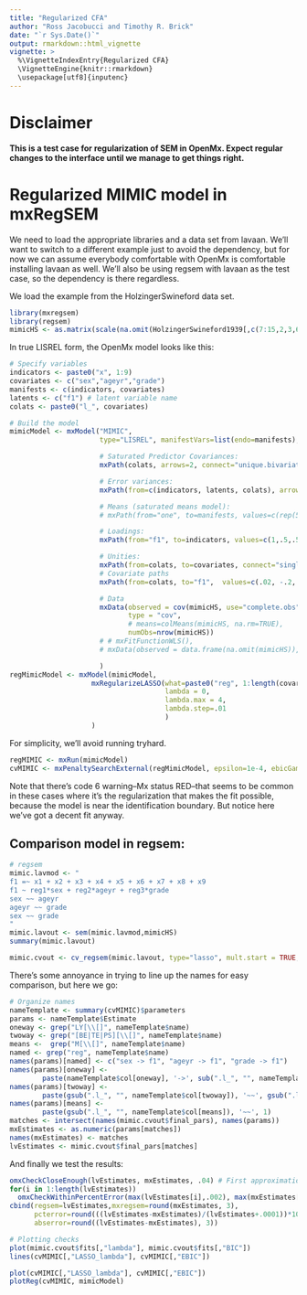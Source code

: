 ```yaml
---
title: "Regularized CFA"
author: "Ross Jacobucci and Timothy R. Brick"
date: "`r Sys.Date()`"
output: rmarkdown::html_vignette
vignette: >
  %\VignetteIndexEntry{Regularized CFA}
  \VignetteEngine{knitr::rmarkdown}
  \usepackage[utf8]{inputenc}
---
```


# Disclaimer
**This is a test case for regularization of SEM in OpenMx.  Expect regular changes to the interface until we manage to get things right.
**

# Regularized MIMIC model in mxRegSEM
We need to load the appropriate libraries and a data set from lavaan. We'll want to switch to a different example just to avoid the dependency, but for now we can assume everybody comfortable with OpenMx is comfortable installing lavaan as well.  We'll also be using regsem with lavaan as the test case, so the dependency is there regardless.

We load the example from the HolzingerSwineford data set. 

```r
library(mxregsem)
library(regsem)
mimicHS <- as.matrix(scale(na.omit(HolzingerSwineford1939[,c(7:15,2,3,6)])))
```


In true LISREL form, the OpenMx model looks like this:

```r
# Specify variables
indicators <- paste0("x", 1:9)
covariates <- c("sex","ageyr","grade")
manifests <- c(indicators, covariates)
latents <- c("f1") # latent variable name
colats <- paste0("l_", covariates)

# Build the model
mimicModel <- mxModel("MIMIC",
                      type="LISREL", manifestVars=list(endo=manifests), latentVars=list(endo=c(latents, colats)),

                      # Saturated Predictor Covariances:
                      mxPath(colats, arrows=2, connect="unique.bivariate", free=TRUE, values=-.2),

                      # Error variances:
                      mxPath(from=c(indicators, latents, colats), arrows=2, free=TRUE, values=1),

                      # Means (saturated means model):
                      # mxPath(from="one", to=manifests, values=c(rep(5, length(indicators)), rep(1, length(covariates))), free=FALSE),

                      # Loadings:
                      mxPath(from="f1", to=indicators, values=c(1,.5,.5,2,2,2,.5,.5,.5), free=c(FALSE, rep(TRUE, length(indicators)-1))),

                      # Unities:
                      mxPath(from=colats, to=covariates, connect="single", arrows=1, free=FALSE, values=1),
                      # Covariate paths
                      mxPath(from=colats, to="f1",  values=c(.02, -.2, .2), labels=paste0("reg", 1:length(covariates)), free=TRUE),

                      # Data
                      mxData(observed = cov(mimicHS, use="complete.obs"),
                             type = "cov",
                             # means=colMeans(mimicHS, na.rm=TRUE),
                             numObs=nrow(mimicHS))
                      # # mxFitFunctionWLS(),
                      # mxData(observed = data.frame(na.omit(mimicHS)), type = "raw")

                      )
regMimicModel <- mxModel(mimicModel,
                    mxRegularizeLASSO(what=paste0("reg", 1:length(covariates)), name="LASSO1", 
                                      lambda = 0,
                                      lambda.max = 4,
                                      lambda.step=.01
                                      )
                    )
```

For simplicity, we'll avoid running tryhard.

```r
regMIMIC <- mxRun(mimicModel)
cvMIMIC <- mxPenaltySearchExternal(regMimicModel, epsilon=1e-4, ebicGamma=0.5)
```

Note that there's code 6 warning--Mx status RED--that seems to be common in these cases where it's the regularization that makes the fit possible, because the model is near the identification boundary.  But notice here we've got a decent fit anyway.

## Comparison model in regsem:

```r
# regsem
mimic.lavmod <- "
f1 =~ x1 + x2 + x3 + x4 + x5 + x6 + x7 + x8 + x9
f1 ~ reg1*sex + reg2*ageyr + reg3*grade
sex ~~ ageyr
ageyr ~~ grade
sex ~~ grade
"
mimic.lavout <- sem(mimic.lavmod,mimicHS)
summary(mimic.lavout)

mimic.cvout <- cv_regsem(mimic.lavout, type="lasso", mult.start = TRUE, multi.iter = 10)
```


There's some annoyance in trying to line up the names for easy comparison, but here we go:

```r
# Organize names
nameTemplate <- summary(cvMIMIC)$parameters
params <- nameTemplate$Estimate
oneway <- grep("LY[\\[]", nameTemplate$name)
twoway <- grep("[BE|TE|PS][\\[]", nameTemplate$name)
means <-  grep("M[\\[]", nameTemplate$name)
named <- grep("reg", nameTemplate$name)
names(params)[named] <- c("sex -> f1", "ageyr -> f1", "grade -> f1")
names(params)[oneway] <- 
        paste(nameTemplate$col[oneway], '->', sub(".l_", "", nameTemplate$row[oneway]))
names(params)[twoway] <- 
        paste(gsub(".l_", "", nameTemplate$col[twoway]), '~~', gsub(".l_", "", nameTemplate$row[twoway]))
names(params)[means] <-  
        paste(gsub(".l_", "", nameTemplate$col[means]), '~~', 1)
matches <- intersect(names(mimic.cvout$final_pars), names(params))
mxEstimates <- as.numeric(params[matches])
names(mxEstimates) <- matches
lvEstimates <- mimic.cvout$final_pars[matches]
```

And finally we test the results:

```r
omxCheckCloseEnough(lvEstimates, mxEstimates, .04) # First approximation.
for(i in 1:length(lvEstimates)) 
  omxCheckWithinPercentError(max(lvEstimates[i],.002), max(mxEstimates[i], .002), 3)
cbind(regsem=lvEstimates,mxregsem=round(mxEstimates, 3),
      pcterror=round(((lvEstimates-mxEstimates)/(lvEstimates+.0001))*100, 1), 
      abserror=round((lvEstimates-mxEstimates), 3))
```


```r
# Plotting checks
plot(mimic.cvout$fits[,"lambda"], mimic.cvout$fits[,"BIC"])
lines(cvMIMIC[,"LASSO_lambda"], cvMIMIC[,"EBIC"])
```

```r
plot(cvMIMIC[,"LASSO_lambda"], cvMIMIC[,"EBIC"])
plotReg(cvMIMIC, mimicModel)
```


